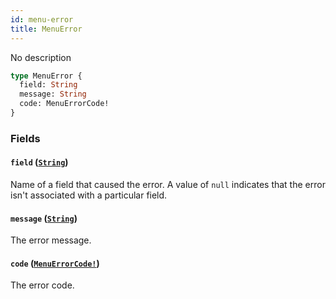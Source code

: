 ```yaml
---
id: menu-error
title: MenuError
---
```


No description

```graphql
type MenuError {
  field: String
  message: String
  code: MenuErrorCode!
}
```

### Fields

#### `field` ([`String`](../../../developer/api-reference/scalars/string))

Name of a field that caused the error. A value of `null` indicates that the error isn't associated with a particular field.

#### `message` ([`String`](../../../developer/api-reference/scalars/string))

The error message.

#### `code` ([`MenuErrorCode!`](../../../developer/api-reference/enums/menu-error-code))

The error code.
